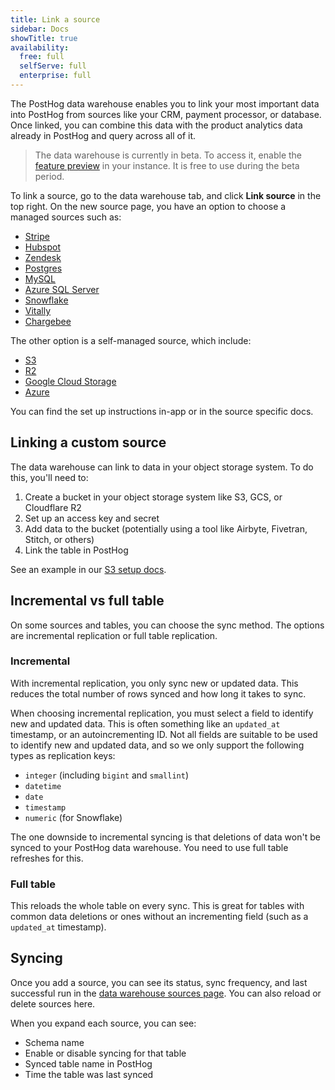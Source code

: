 ```yaml
---
title: Link a source
sidebar: Docs
showTitle: true
availability:
  free: full
  selfServe: full
  enterprise: full
---
```


The PostHog data warehouse enables you to link your most important data into PostHog from sources like your CRM, payment processor, or database. Once linked, you can combine this data with the product analytics data already in PostHog and query across all of it.

> The data warehouse is currently in beta. To access it, enable the [feature preview](https://us.posthog.com#panel=feature-previews) in your instance. It is free to use during the beta period.

To link a source, go to the data warehouse tab, and click **Link source** in the top right. On the new source page, you have an option to choose a managed sources such as:
 
- [Stripe](/docs/data-warehouse/setup/stripe)
- [Hubspot](/docs/data-warehouse/setup/hubspot)
- [Zendesk](/docs/data-warehouse/setup/zendesk)
- [Postgres](/docs/data-warehouse/setup/postgres)
- [MySQL](/docs/data-warehouse/setup/mysql)
- [Azure SQL Server](/docs/data-warehouse/setup/azure-db)
- [Snowflake](/docs/data-warehouse/setup/snowflake)
- [Vitally](/docs/data-warehouse/setup/vitally)
- [Chargebee](/docs/data-warehouse/setup/chargebee)

The other option is a self-managed source, which include: 

- [S3](/docs/data-warehouse/setup/s3)
- [R2](/docs/data-warehouse/setup/r2)
- [Google Cloud Storage](/docs/data-warehouse/setup/gcs)
- [Azure](/docs/data-warehouse/setup/azure-blob)

You can find the set up instructions in-app or in the source specific docs.


<InboundIpAddresses />

## Linking a custom source

The data warehouse can link to data in your object storage system. To do this, you'll need to:

1. Create a bucket in your object storage system like S3, GCS, or Cloudflare R2
2. Set up an access key and secret
3. Add data to the bucket (potentially using a tool like Airbyte, Fivetran, Stitch, or others)
4. Link the table in PostHog

See an example in our [S3 setup docs](/docs/data-warehouse/setup/s3).

## Incremental vs full table

On some sources and tables, you can choose the sync method. The options are incremental replication or full table replication. 

### Incremental

With incremental replication, you only sync new or updated data. This reduces the total number of rows synced and how long it takes to sync.

When choosing incremental replication, you must select a field to identify new and updated data. This is often something like an `updated_at` timestamp, or an autoincrementing ID. Not all fields are suitable to be used to identify new and updated data, and so we only support the following types as replication keys:
- `integer` (including `bigint` and `smallint`)
- `datetime`
- `date`
- `timestamp`
- `numeric` (for Snowflake)

The one downside to incremental syncing is that deletions of data won't be synced to your PostHog data warehouse. You need to use full table refreshes for this.

### Full table

This reloads the whole table on every sync. This is great for tables with common data deletions or ones without an incrementing field (such as a `updated_at` timestamp).

## Syncing

Once you add a source, you can see its status, sync frequency, and last successful run in the [data warehouse sources page](https://us.posthog.com/pipeline/sources). You can also reload or delete sources here.

When you expand each source, you can see:

- Schema name
- Enable or disable syncing for that table
- Synced table name in PostHog
- Time the table was last synced

<ProductScreenshot
    imageLight={SettingsLight} 
    imageDark={SettingsDark} 
    alt="Data warehouse settings in PostHog" 
    classes="rounded"
  />
